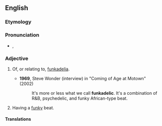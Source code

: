 ==English==

===Etymology===
{{suffix|funk|adelic|lang=en}}

===Pronunciation===
* {{enPR|fŭngk'ə-dĕlʹĭk}}, {{IPA|/ˌfʌŋkəˈdɛlɪk/|lang=en}}

===Adjective===
{{head|en|adjective}}

# {{lb|en|music}} Of, or relating to, [[funkadelia]].
#* '''1969''', Steve Wonder (interview) in "Coming of Age at Motown" (2002)
#*: It's more or less what we call '''funkadelic'''. It's a combination of R&B, psychedelic, and funky African-type beat.
# {{lb|en|music|slang}} Having a [[funky]] beat.

====Translations====
{{trans-top|relating to funkadelia}}
{{trans-mid}}
{{trans-bottom}}

{{trans-top|(slang) having a funky beat}}
{{trans-mid}}
{{trans-bottom}}